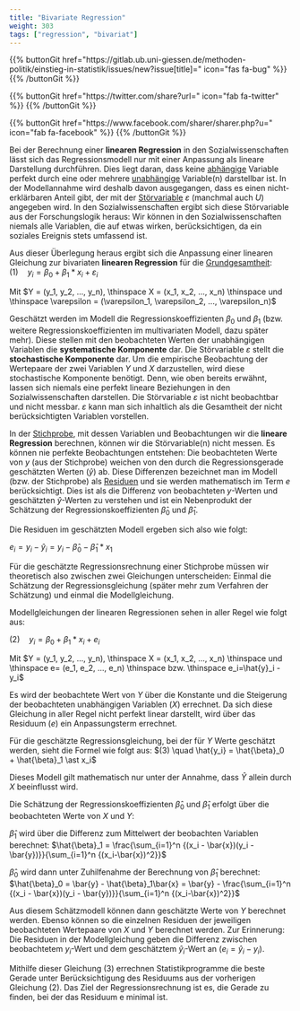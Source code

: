```yaml
---
title: "Bivariate Regression"
weight: 303
tags: ["regression", "bivariat"]
---
```


{{% buttonGit href=\"https\:\/\/gitlab.ub.uni-giessen.de\/methoden-politik\/einstieg-in-statistik\/issues\/new?issue[title]=\" icon=\"fas fa-bug\" %}} {{% /buttonGit %}} 

{{% buttonGit href=\"https\:\/\/twitter.com\/share?url=\" icon=\"fab fa-twitter\" %}} {{% /buttonGit %}}

{{% buttonGit href=\"https\:\/\/www.facebook.com\/sharer\/sharer.php?u=\" icon=\"fab fa-facebook\" %}} {{% /buttonGit %}}

Bei der Berechnung einer **linearen Regression** in den Sozialwissenschaften lässt sich das Regressionsmodell nur mit einer Anpassung als lineare Darstellung durchführen. Dies liegt daran, dass keine [abhängige](../../glossar/abhaengigevariable/index.html) Variable perfekt durch eine oder mehrere [unabhängige](../../glossar/unabhaengigevariable/index.html) Variable(n) darstellbar ist. In der Modellannahme wird deshalb davon ausgegangen, dass es einen nicht-erklärbaren Anteil gibt, der mit der [Störvariable](../../glossar/stoervariable/index.html) $\varepsilon$ (manchmal auch $U$) angegeben wird. In den Sozialwissenschaften ergibt sich diese Störvariable aus der Forschungslogik heraus: Wir können in den Sozialwissenschaften niemals alle Variablen, die auf etwas wirken, berücksichtigen, da ein soziales Ereignis stets umfassend ist. 

Aus dieser Überlegung heraus ergibt sich die Anpassung einer linearen Gleichung zur bivariaten **linearen Regression** für die [Grundgesamtheit](../../glossar/grundgesamtheit/index.html):
$(1) \quad y_i  = \beta_0 + \beta_1 \ast x_i + \varepsilon_i$

Mit $Y = (y_1, y_2, ..., y_n), \thinspace X = (x_1, x_2, ..., x_n) \thinspace und \thinspace \varepsilon = (\varepsilon_1, \varepsilon_2, ..., \varepsilon_n)$

Geschätzt werden im Modell die Regressionskoeffizienten $\beta_0$ und $\beta_1$ (bzw. weitere Regressionskoeffizienten im multivariaten Modell, dazu später mehr). Diese stellen mit den beobachteten Werten der unabhängigen Variablen die **systematische Komponente** dar. Die Störvariable $\varepsilon$ stellt die **stochastische Komponente** dar. Um die empirische Beobachtung der Wertepaare der zwei Variablen $Y$ und $X$ darzustellen, wird diese stochastische Komponente benötigt. Denn, wie oben bereits erwähnt, lassen sich niemals eine perfekt lineare Beziehungen in den Sozialwissenschaften darstellen. Die Störvariable $\varepsilon$ ist nicht beobachtbar und nicht messbar. $\varepsilon$ kann man sich inhaltlich als die Gesamtheit der nicht berücksichtigten Variablen vorstellen.

In der [Stichprobe](../../glossar/stichprobe/index.html), mit dessen Variablen und Beobachtungen wir die **lineare Regression** berechnen, können wir die Störvariable(n) nicht messen. Es können nie perfekte Beobachtungen entstehen: Die beobachteten Werte von $y$ (aus der Stichprobe) weichen von den durch die Regressionsgerade geschätzten Werten ($\hat{y}$) ab. Diese Differenzen bezeichnet man im Modell (bzw. der Stichprobe) als [Residuen](../../glossar/residuum/index.html) und sie werden mathematisch im Term $e$ berücksichtigt. Dies ist als die Differenz von beobachteten $y$-Werten und geschätzten $\hat{y}$-Werten zu verstehen und ist ein Nebenprodukt der Schätzung der Regressionskoeffizienten $\hat{\beta}_0$ und $\hat{\beta}_1$.

Die Residuen im geschätzten Modell ergeben sich also wie folgt:

$e_i = y_i - \hat{y}_i = y_i - \hat{\beta}_0 - \hat{\beta}_1 * x_1$

Für die geschätzte Regressionsrechnung einer Stichprobe müssen wir theoretisch also zwischen zwei Gleichungen unterscheiden: Einmal die Schätzung der Regressionsgleichung (später mehr zum Verfahren der Schätzung) und einmal die Modellgleichung.

Modellgleichungen der linearen Regressionen sehen in aller Regel wie folgt aus:

$(2) \quad y_i = \beta_0 + \beta_1 \ast x_i + e_i$

Mit $Y = (y_1, y_2, ..., y_n), \thinspace X = (x_1, x_2, ..., x_n) \thinspace und \thinspace e= (e_1, e_2, ..., e_n) \thinspace bzw. \thinspace e_i=\hat{y}_i - y_i$

Es wird der beobachtete Wert von $Y$ über die Konstante und die Steigerung der beobachteten unabhängigen Variablen ($X$) errechnet. Da sich diese Gleichung in aller Regel nicht perfekt linear darstellt, wird über das Residuum ($e$) ein Anpassungsterm errechnet.

Für die geschätzte Regressionsgleichung, bei der für $Y$ Werte geschätzt werden, sieht die Formel wie folgt aus:
$(3) \quad \hat{y_i} = \hat{\beta}_0 + \hat{\beta}_1 \ast x_i$

Dieses Modell gilt mathematisch nur unter der Annahme, dass $\hat{Y}$ allein durch $X$ beeinflusst wird. 

Die Schätzung der Regressionskoeffizienten $\hat{\beta}_0$ und $\hat{\beta}_1$ erfolgt über die beobachteten Werte von $X$ und $Y$:

$\hat{\beta}_1$ wird über die Differenz zum Mittelwert der beobachten Variablen berechnet: $\hat{\beta}_1 = \frac{\sum_{i=1}^n {(x_i - \bar{x})(y_i - \bar{y})}}{\sum_{i=1}^n {(x_i-\bar{x})^2}}$

$\hat{\beta}_0$ wird dann unter Zuhilfenahme der Berechnung von $\hat{\beta}_1$ berechnet: $\hat{\beta}_0 = \bar{y} - \hat{\beta}_1\bar{x} = \bar{y} - \frac{\sum_{i=1}^n {(x_i - \bar{x})(y_i - \bar{y})}}{\sum_{i=1}^n {(x_i-\bar{x})^2}}$

Aus diesem Schätzmodell können dann geschätzte Werte von $Y$ berechnet werden. Ebenso können so die einzelnen Residuen der jeweiligen beobachteten Wertepaare von $X$ und $Y$ berechnet werden. Zur Erinnerung: Die Residuen in der Modellgleichung geben die Differenz zwischen beobachtetem $y_i$-Wert und dem geschätztem $\hat{y}_i$-Wert an ($e_i=\hat{y}_i - y_i$).

Mithilfe dieser Gleichung (3) errechnen Statistikprogramme die beste Gerade unter Berücksichtigung des Residuums aus der vorherigen Gleichung (2). Das Ziel der Regressionsrechnung ist es, die Gerade zu finden, bei der das Residuum e minimal ist.